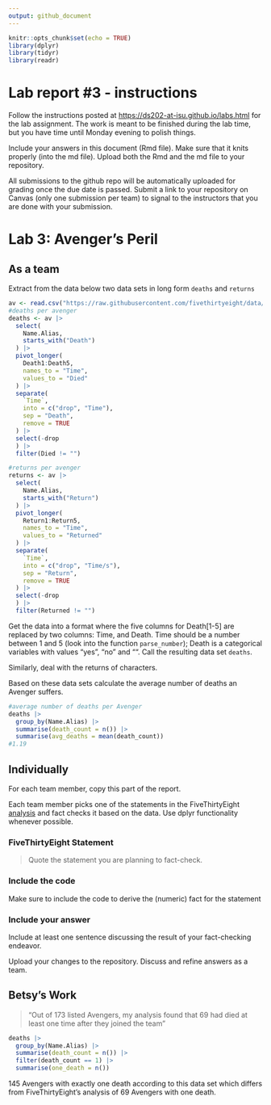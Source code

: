 ```yaml
---
output: github_document
---
```


<!-- README.md is generated from README.Rmd. Please edit the README.Rmd file -->

```r
knitr::opts_chunk$set(echo = TRUE)
library(dplyr)
library(tidyr)
library(readr)
```

# Lab report #3 - instructions

Follow the instructions posted at <https://ds202-at-isu.github.io/labs.html> for the lab assignment. The work is meant to be finished during the lab time, but you have time until Monday evening to polish things.

Include your answers in this document (Rmd file). Make sure that it knits properly (into the md file). Upload both the Rmd and the md file to your repository.

All submissions to the github repo will be automatically uploaded for grading once the due date is passed. Submit a link to your repository on Canvas (only one submission per team) to signal to the instructors that you are done with your submission.

# Lab 3: Avenger's Peril

## As a team

Extract from the data below two data sets in long form `deaths` and `returns`

```r
av <- read.csv("https://raw.githubusercontent.com/fivethirtyeight/data/master/avengers/avengers.csv", stringsAsFactors = FALSE)
#deaths per avenger
deaths <- av |> 
  select(
    Name.Alias,
    starts_with("Death")
  ) |> 
  pivot_longer(
    Death1:Death5,
    names_to = "Time",
    values_to = "Died"
  ) |>
  separate(
    `Time`,
    into = c("drop", "Time"),
    sep = "Death",
    remove = TRUE
  ) |> 
  select(-drop
  ) |> 
  filter(Died != "")

#returns per avenger
returns <- av |>
  select(
    Name.Alias,
    starts_with("Return")
  ) |> 
  pivot_longer(
    Return1:Return5,
    names_to = "Time",
    values_to = "Returned"
  ) |>
  separate(
    `Time`,
    into = c("drop", "Time/s"),
    sep = "Return",
    remove = TRUE
  ) |> 
  select(-drop
  ) |> 
  filter(Returned != "")

```

Get the data into a format where the five columns for Death[1-5] are replaced by two columns: Time, and Death. Time should be a number between 1 and 5 (look into the function `parse_number`); Death is a categorical variables with values "yes", "no" and "". Call the resulting data set `deaths`.

Similarly, deal with the returns of characters.

Based on these data sets calculate the average number of deaths an Avenger suffers.

```r
#average number of deaths per Avenger
deaths |> 
  group_by(Name.Alias) |>
  summarise(death_count = n()) |>
  summarise(avg_deaths = mean(death_count))
#1.19 
```

## Individually

For each team member, copy this part of the report.

Each team member picks one of the statements in the FiveThirtyEight [analysis](https://fivethirtyeight.com/features/avengers-death-comics-age-of-ultron/) and fact checks it based on the data. Use dplyr functionality whenever possible.

### FiveThirtyEight Statement

> Quote the statement you are planning to fact-check.

### Include the code

Make sure to include the code to derive the (numeric) fact for the statement

### Include your answer

Include at least one sentence discussing the result of your fact-checking endeavor.

Upload your changes to the repository. Discuss and refine answers as a team.

## Betsy's Work

> "Out of 173 listed Avengers, my analysis found that 69 had died at least one time after they joined the team"

```r
deaths |> 
  group_by(Name.Alias) |>
  summarise(death_count = n()) |>
  filter(death_count == 1) |> 
  summarise(one_death = n())
```

145 Avengers with exactly one death according to this data set which differs from FiveThirtyEight's analysis of 69 Avengers with one death.
